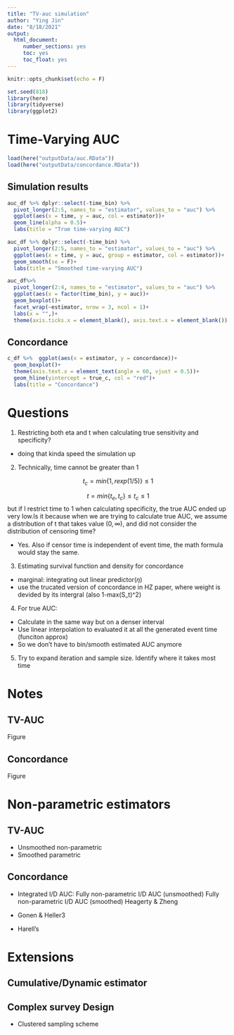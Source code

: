 ```yaml
---
title: "TV-auc simulation"
author: "Ying Jin"
date: "8/18/2021"
output: 
  html_document:
     number_sections: yes
     toc: yes
     toc_float: yes
---
```


```r
knitr::opts_chunk$set(echo = F)

set.seed(818)
library(here)
library(tidyverse)
library(ggplot2)
```

# Time-Varying AUC
```r
load(here("outputData/auc.RData"))
load(here("outputData/concordance.RData"))
```


## Simulation results

```r
auc_df %>% dplyr::select(-time_bin) %>%
  pivot_longer(2:5, names_to = "estimator", values_to = "auc") %>%
  ggplot(aes(x = time, y = auc, col = estimator))+
  geom_line(alpha = 0.5)+
  labs(title = "True time-varying AUC")
```

```r
auc_df %>% dplyr::select(-time_bin) %>%
  pivot_longer(2:5, names_to = "estimator", values_to = "auc") %>%
  ggplot(aes(x = time, y = auc, group = estimator, col = estimator))+
  geom_smooth(se = F)+
  labs(title = "Smoothed time-varying AUC")
```

```r
auc_df%>%
  pivot_longer(2:4, names_to = "estimator", values_to = "auc") %>%
  ggplot(aes(x = factor(time_bin), y = auc))+
  geom_boxplot()+
  facet_wrap(~estimator, nrow = 3, ncol = 1)+
  labs(x = "",)+
  theme(axis.ticks.x = element_blank(), axis.text.x = element_blank())
```

## Concordance

```r
c_df %>%  ggplot(aes(x = estimator, y = concordance))+
  geom_boxplot()+
  theme(axis.text.x = element_text(angle = 60, vjust = 0.5))+
  geom_hline(yintercept = true_c, col = "red")+
  labs(title = "Concordance")
```

# Questions

1. Restricting both eta and t when calculating true sensitivity and specificity?
- doing that kinda speed the simulation up
2. Technically, time cannot be greater than 1

$$t_c = min\{1, rexp(1/5)\} \leq 1$$

$$t = min\{t_e, t_c\}\leq t_c \leq 1$$
but if I restrict time to 1 when calculating specificity, the true AUC ended up very low.Is it because when we are trying to calculate true AUC, we assume a distribution of t that takes value $(0, \infty)$, and did not consider the distribution of censoring time? 

- Yes. Also if censor time is independent of event time, the math formula would stay the same.

3. Estimating survival function and density for concordance
- marginal: integrating out linear predictor($\eta$)
- use the trucated version of concordance in HZ paper, where weight is devided by its intergral
(also 1-max(S_t)^2)

4. For true AUC:

- Calculate in the same way but on a denser interval
- Use linear interpolation to evaluated it at all the generated event time (funciton approx)
- So we don't have to bin/smooth estimated AUC anymore

5. Try to expand iteration and sample size. Identify where it takes most time


# Notes

<!-- code  -->

## TV-AUC
Figure

## Concordance
Figure

# Non-parametric estimators

## TV-AUC
- Unsmoothed non-parametric
- Smoothed parametric

## Concordance

- Integrated I/D AUC:
Fully non-parametric I/D AUC (unsmoothed)
Fully non-parametric I/D AUC (smoothed)
Heagerty & Zheng

- Gonen & Heller3

- Harell’s 

# Extensions

## Cumulative/Dynamic estimator

## Complex survey Design
- Clustered sampling scheme



